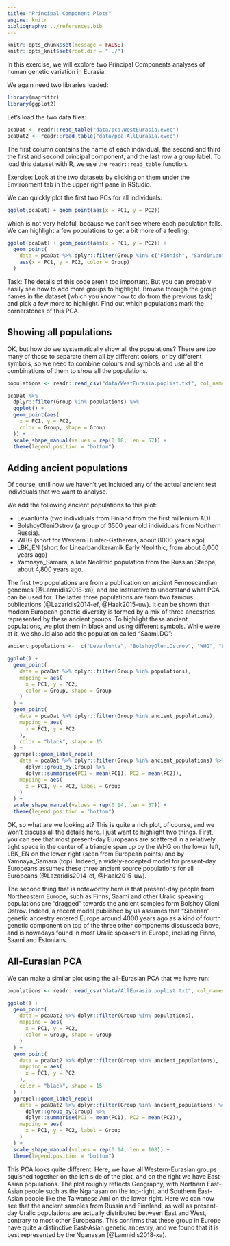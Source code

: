 ```yaml
---
title: "Principal Component Plots"
engine: knitr
bibliography: ../references.bib
---
```


```r
knitr::opts_chunk$set(message = FALSE)
knitr::opts_knit$set(root.dir = "../")
```

In this exercise, we will explore two Principal Components analyses of human genetic variation in Eurasia. 

We again need two libraries loaded:
```r
library(magrittr)
library(ggplot2)
```


Let's load the two data files:

```r
pcaDat <- readr::read_table("data/pca.WestEurasia.evec")
pcaDat2 <- readr::read_table("data/pca.AllEurasia.evec")
```

The first column contains the name of each individual, the second and third the first and second principal component, and the last row a group label. To load this dataset with R, we use the `readr::read_table` function.

Exercise: Look at the two datasets by clicking on them under the Environment tab in the upper right pane in RStudio.

We can quickly plot the first two PCs for all individuals:

```r
ggplot(pcaDat) + geom_point(aes(x = PC1, y = PC2))
```

which is not very helpful, because we can't see where each population falls. We can highlight a few populations to get a bit more of a feeling:

```r
ggplot(pcaDat) + geom_point(aes(x = PC1, y = PC2)) +
  geom_point(
    data = pcaDat %>% dplyr::filter(Group %in% c("Finnish", "Sardinian", "Armenian", "BedouinB")), 
    aes(x = PC1, y = PC2, color = Group)
  )
```

Task: The details of this code aren't too important. But you can probably easily see how to add more groups to highlight. Browse through the group names in the dataset (which you know how to do from the previous task) and pick a few more to highlight. Find out which populations mark the cornerstones of this PCA.

## Showing all populations

OK, but how do we systematically show all the populations? There are too many of those to separate them all by different colors, or by different symbols, so we need to combine colours and symbols and use all the combinations of them to show all the populations.

```r
populations <- readr::read_csv("data/WestEurasia.poplist.txt", col_names = F)$X1
```

```r
pcaDat %>%
  dplyr::filter(Group %in% populations) %>%
  ggplot() +
  geom_point(aes(
    x = PC1, y = PC2, 
    color = Group, shape = Group
  )) + 
  scale_shape_manual(values = rep(0:18, len = 57)) + 
  theme(legend.position = "bottom")
```

## Adding ancient populations

Of course, until now we haven't yet included any of the actual ancient test individuals that we want to analyse.

We add the following ancient populations to this plot:

- Levanluhta (two individuals from Finland from the first millenium AD)
- BolshoyOleniOstrov (a group of 3500 year old individuals from Northern Russia).
- WHG (short for Western Hunter-Gatherers, about 8000 years ago)
- LBK_EN (short for Linearbandkeramik Early Neolithic, from about 6,000 years ago)
- Yamnaya_Samara, a late Neolithic population from the Russian Steppe, about 4,800 years ago.

The first two populations are from a publication on ancient Fennoscandian genomes  (@Lamnidis2018-xa), and are instructive to understand what PCA can be used for. The latter three populations are from two famous publications (@Lazaridis2014-ef, @Haak2015-uw). It can be shown that modern European genetic diversity is formed by a mix of three ancestries represented by these ancient groups. To highlight these ancient populations, we plot them in black and using different symbols. While we're at it, we should also add the population called "Saami.DG":

```r
ancient_populations <-  c("Levanluhta", "BolshoyOleniOstrov", "WHG", "LBK_EN", "Yamnaya_Samara", "Saami.DG") 

ggplot() +
  geom_point(
    data = pcaDat %>% dplyr::filter(Group %in% populations),
    mapping = aes(
      x = PC1, y = PC2, 
      color = Group, shape = Group
    )
  ) + 
  geom_point(
    data = pcaDat %>% dplyr::filter(Group %in% ancient_populations),
    mapping = aes(
      x = PC1, y = PC2
    ),
    color = "black", shape = 15
  ) + 
  ggrepel::geom_label_repel(
    data = pcaDat %>% dplyr::filter(Group %in% ancient_populations) %>%
      dplyr::group_by(Group) %>%
      dplyr::summarise(PC1 = mean(PC1), PC2 = mean(PC2)),
    mapping = aes(
      x = PC1, y = PC2, label = Group
    )
  ) +
  scale_shape_manual(values = rep(0:14, len = 57)) +
  theme(legend.position = "bottom")
```

OK, so what are we looking at? This is quite a rich plot, of course, and we won't discuss all the details here. I just want to highlight two things. First, you can see that most present-day Europeans are scattered in a relatively tight space in the center of a triangle span up by the WHG on the lower left, LBK_EN on the lower right (seen from European points) and by Yamnaya_Samara (top). Indeed, a widely-accepted model for present-day Europeans assumes these three ancient source populations for all Europeans (@Lazaridis2014-ef, @Haak2015-uw).

The second thing that is noteworthy here is that present-day people from Northeastern Europe, such as Finns, Saami and other Uralic speaking populations are "dragged" towards the ancient samples form Bolshoy Oleni Ostrov. Indeed, a recent model published by us assumes that "Siberian" genetic ancestry entered Europe around 4000 years ago as a kind of fourth genetic component on top of the three other components discusseda bove, and is nowadays found in most Uralic speakers in Europe, including Finns, Saami and Estonians.

## All-Eurasian PCA

We can make a similar plot using the all-Eurasian PCA that we have run:

```r
populations <- readr::read_csv("data/AllEurasia.poplist.txt", col_names = F)$X1
```

```r
ggplot() +
  geom_point(
    data = pcaDat2 %>% dplyr::filter(Group %in% populations),
    mapping = aes(
      x = PC1, y = PC2, 
      color = Group, shape = Group
    )
  ) + 
  geom_point(
    data = pcaDat2 %>% dplyr::filter(Group %in% ancient_populations),
    mapping = aes(
      x = PC1, y = PC2
    ),
    color = "black", shape = 15
  ) + 
  ggrepel::geom_label_repel(
    data = pcaDat2 %>% dplyr::filter(Group %in% ancient_populations) %>%
      dplyr::group_by(Group) %>%
      dplyr::summarise(PC1 = mean(PC1), PC2 = mean(PC2)),
    mapping = aes(
      x = PC1, y = PC2, label = Group
    )
  ) +
  scale_shape_manual(values = rep(0:14, len = 108)) +
  theme(legend.position = "bottom")
```

This PCA looks quite different. Here, we have all Western-Eurasian groups squished together on the left side of the plot, and on the right we have East-Asian populations. The plot roughly reflects Geography, with Northern East-Asian people such as the Nganasan on the top-right, and Southern East-Asian people like the Taiwanese Ami on the lower right. Here we can now see that the ancient samples from Russia and Finnland, as well as present-day Uralic populations are actually distributed between East and West, contrary to most other Europeans. This confirms that these group in Europe have quite a distinctive East-Asian genetic ancestry, and we found that it is best represented by the Nganasan (@Lamnidis2018-xa).
